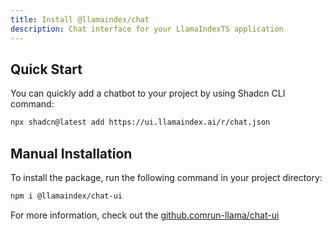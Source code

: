 ```yaml
---
title: Install @llamaindex/chat
description: Chat interface for your LlamaIndexTS application
---
```


## Quick Start

You can quickly add a chatbot to your project by using Shadcn CLI command:

```sh
npx shadcn@latest add https://ui.llamaindex.ai/r/chat.json
```

## Manual Installation

To install the package, run the following command in your project directory:

```sh
npm i @llamaindex/chat-ui
```

For more information, check out the [github.comrun-llama/chat-ui](https://github.com/run-llama/chat-ui)
